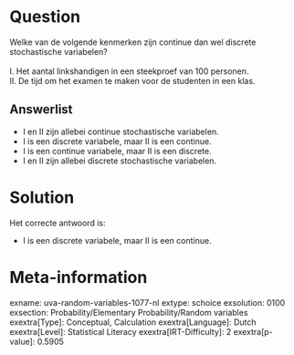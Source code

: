 Question
========

Welke van de volgende kenmerken zijn continue dan wel discrete
stochastische variabelen?\
\
I. Het aantal linkshandigen in een steekproef van 100 personen.\
II. De tijd om het examen te maken voor de studenten in een klas.


Answerlist
----------

* I en II zijn allebei continue stochastische variabelen.
* I is een discrete variabele, maar II is een continue.
* I is een continue variabele, maar II is een discrete.
* I en II zijn allebei discrete stochastische variabelen.

Solution
========

Het correcte antwoord is: 

* I is een discrete variabele, maar II is een continue.

Meta-information
================
exname: uva-random-variables-1077-nl
extype: schoice
exsolution: 0100
exsection: Probability/Elementary Probability/Random variables
exextra[Type]: Conceptual, Calculation
exextra[Language]: Dutch
exextra[Level]: Statistical Literacy
exextra[IRT-Difficulty]: 2
exextra[p-value]: 0.5905
